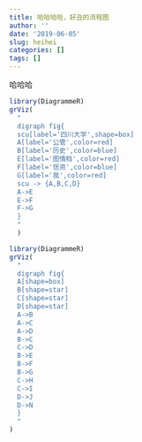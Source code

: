 ```yaml
---
title: 哈哈哈哈，好丑的流程图
author: ''
date: '2019-06-05'
slug: heihei
categories: []
tags: []
---
```

哈哈哈
```r
library(DiagrammeR)
grViz(
  "
  digraph fig{
  scu[label='四川大学',shape=box]
  A[label='公管',color=red]
  B[label='历史',color=blue]
  E[label='图情档',color=red]
  F[label='信资',color=blue]
  G[label='我',color=red]
  scu -> {A,B,C,D}
  A->E
  E->F
  F->G
  }
  "
  )
```

```r
library(DiagrammeR)
grViz(
  "
  digraph fig{
  A[shape=box]
  B[shape=star]
  C[shape=star]
  D[shape=star]
  A->B
  A->C
  A->D
  B->C
  C->D
  B->E
  B->F
  B->G
  C->H
  C->I
  D->J
  D->N
  }
  "
)
```

